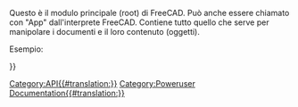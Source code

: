 <languages/>
{{VeryImportantMessage|(Ottobre 2019) Non modificare queste pagine. Le informazioni sono incomplete e obsolete. Per l'API più recente, consultare la [https://www.freecadweb.org/api documentazione API autogenerata] o generare la documentazione autonomamente. Vedere [[Source documentation/it|Documentazione del codice sorgente]].}}

Questo è il modulo principale (root) di FreeCAD. Può anche essere chiamato con "App" dall'interprete FreeCAD. Contiene tutto quello che serve per manipolare i documenti e il loro contenuto (oggetti).

Esempio:
{{Code|code=
import FreeCAD
print FreeCAD.listDocuments()
mydoc = FreeCAD.activeDocument()
}}
       	  		
{{APIFunction|ConfigDump| |Stampa un dizionario contenente tutto l'ambiente di configurazione di FreeCAD.| }}
{{APIFunction|ConfigGet|[string]|Restituisce il valore della chiave data. Se non si specifica nessuna chiave, viene restituita la configurazione completa|Una stringa.}}
{{APIFunction|ConfigSet|string, string|Imposta la chiave data (prima stringa) al valore dato (seconda stringa).| }}
{{APIFunction|Version| |Stampa la versione di FreeCAD.| }}
{{APIFunction|activeDocument| |Restituisce il documento attivo o Nulla se non vi è alcun documento attivo.|Un documento di FreeCAD.}}
{{APIFunction|addExportType|string, string|Aggiunge a FreeCAD un nuovo tipo di file di esportazione. La prima stringa deve essere formattata come in questo esempio: "Documento di Word (*.doc)". La seconda stringa è il nome di uno script / modulo python che contiene una funzione export().| }}
{{APIFunction|addImportType|string, string|Aggiunge a FreeCAD un nuovo tipo di file importazione, funziona allo stesso modo di addExportType, il modulo di gestione python deve contenere una funzione open() e/o una funzione import().| }}
{{APIFunction|closeDocument|Document name|Chiude un dato documento| }}
{{APIFunction|getDocument|Document name|Restituisce un documento o solleva un'eccezione se non vi è alcun documento con il nome dato.| }}
{{APIFunction|getExportType|string|Restituisce il nome del modulo che può esportare il tipo di file specificato.| Una stringa.}}
{{APIFunction|getImportType|string|Restituisce il nome del modulo che può importare il tipo di file specificato.|Una stringa.}}
{{APIFunction|listDocuments| |Restituisce un dizionario di nomi e di puntatori di oggetti di tutti i documenti.|Un dizionario di nomi e di puntatori di oggetti.}}
{{APIFunction|newDocument|[string], [hidden<nowiki>=</nowiki>False]|Crea e restituisce un nuovo documento con un determinato nome. Il nome del documento deve essere univoco, e viene controllato automaticamente. Se non viene fornito nessun nome, il documento sarà "Senza titolo". Se viene passato <tt>hidden<nowiki>=</nowiki>True</tt>, FreeCAD in modalità GUI non visualizzerà il documento e non mostrerà una scheda per il documento; ciò consente di eseguire operazioni automatiche su un documento temporaneo (o creare un documento e salvarlo) senza interrompere l'interfaccia utente.|Il documento appena creato.}}
{{APIFunction|open|string|Vedere openDocument| }}
{{APIFunction|openDocument|filepath, [hidden]|Crea e restituisce un documento e carica un file di progetto nel documento. L'argomento stringa deve puntare ad un file esistente. Se il file non esiste o il file non può essere caricato viene generata una eccezione di I /O. In questo caso il documento creato viene mantenuto, ma sarà vuoto. Se viene passato <tt>hidden<nowiki>=</nowiki>True</tt>, FreeCAD in modalità GUI non visualizzerà il documento e non mostrerà una scheda per il documento; ciò consente di eseguire operazioni automatiche su un documento e chiuderlo senza interrompere l'interfaccia utente.|Il documento di FreeCAD aperto.}}
{{APIFunction|setActiveDocument|Document name|Imposta il documento attivo con il suo nome.| }}

{{Userdocnavi{{#translation:}}}}
[[Category:API{{#translation:}}]]
[[Category:Poweruser Documentation{{#translation:}}]]
{{clear}}